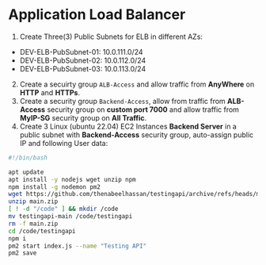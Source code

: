 # Application Load Balancer

1. Create Three(3) Public Subnets for ELB in different AZs:
- DEV-ELB-PubSubnet-01: 10.0.111.0/24
- DEV-ELB-PubSubnet-02: 10.0.112.0/24
- DEV-ELB-PubSubnet-03: 10.0.113.0/24
2. Create a secuirty group ``ALB-Access`` and allow traffic from __AnyWhere__ on __HTTP__ and __HTTPs__.
3. Create a security group ``Backend-Access``, allow from traffic from __ALB-Access__ security group on __custom port 7000__ and allow traffic from __MyIP-SG__ security group on __All Traffic__.
4. Create 3 Linux (ubuntu 22.04) EC2 Instances __Backend Server__ in a public subnet with __Backend-Access__ security group, auto-assign public IP and following User data:
```bash
#!/bin/bash

apt update
apt install -y nodejs wget unzip npm
npm install -g nodemon pm2
wget https://github.com/thenabeelhassan/testingapi/archive/refs/heads/main.zip
unzip main.zip
[ ! -d "/code" ] && mkdir /code
mv testingapi-main /code/testingapi
rm -f main.zip
cd /code/testingapi
npm i
pm2 start index.js --name "Testing API"
pm2 save
```
